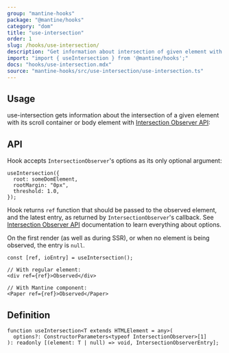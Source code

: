 ```yaml
---
group: "mantine-hooks"
package: "@mantine/hooks"
category: "dom"
title: "use-intersection"
order: 1
slug: /hooks/use-intersection/
description: "Get information about intersection of given element with its scroll container"
import: "import { useIntersection } from '@mantine/hooks';"
docs: "hooks/use-intersection.mdx"
source: "mantine-hooks/src/use-intersection/use-intersection.ts"
---
```



## Usage

use-intersection gets information about the intersection
of a given element with its scroll container or body element with [Intersection Observer API](https://developer.mozilla.org/en-US/docs/Web/API/Intersection_Observer_API):

<Demo data={HooksDemos.useIntersectionDemo} />

## API

Hook accepts `IntersectionObserver`'s options as its only optional argument:

```tsx
useIntersection({
  root: someDomElement,
  rootMargin: "0px",
  threshold: 1.0,
});
```

Hook returns `ref` function that should be passed to the observed element, and the latest entry, as returned by `IntersectionObserver`'s callback.
See [Intersection Observer API](https://developer.mozilla.org/en-US/docs/Web/API/Intersection_Observer_API) documentation to learn everything about options.

On the first render (as well as during SSR), or when no element is being observed, the entry is `null`.

```tsx
const [ref, ioEntry] = useIntersection();

// With regular element:
<div ref={ref}>Observed</div>

// With Mantine component:
<Paper ref={ref}>Observed</Paper>
```

## Definition

```tsx
function useIntersection<T extends HTMLElement = any>(
  options?: ConstructorParameters<typeof IntersectionObserver>[1]
): readonly [(element: T | null) => void, IntersectionObserverEntry];
```
